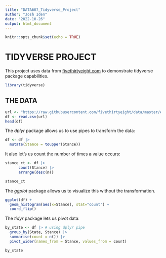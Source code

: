 ```yaml
---
title: "DATA607_Tidyverse_Project"
author: "Josh Iden"
date: "2022-10-26"
output: html_document
---
```


```r
knitr::opts_chunk$set(echo = TRUE)
```

# TIDYVERSE PROJECT

This project uses data from [fivethirtyeight.com](https://projects.fivethirtyeight.com/republicans-trump-election-fraud/) to demonstrate tidyverse package capabilities.

```r
library(tidyverse)
```

## THE DATA

```r
url <- "https://raw.githubusercontent.com/fivethirtyeight/data/master/election-deniers/fivethirtyeight_election_deniers.csv"
df <- read.csv(url) 
head(df)
```

The *dplyr* package allows us to use pipes to transform the data:

```r
df <- df |>
  mutate(Stance = toupper(Stance))
```

It also let's us count the number of times a value occurs:

```r
stance_ct <- df |>
      count(Stance) |>
      arrange(desc(n))

stance_ct
```
The *ggplot* package allows us to visualize this without the transformation. 

```r
ggplot(df) +
  geom_histogram(aes(x=Stance), stat="count") +
  coord_flip()
```
The *tidyr* package lets us pivot data:

```r
by_state <- df |> # using dplyr pipe
  group_by(State, Stance) |>
  summarise(count = n()) |>
  pivot_wider(names_from = Stance, values_from = count)

by_state
```

